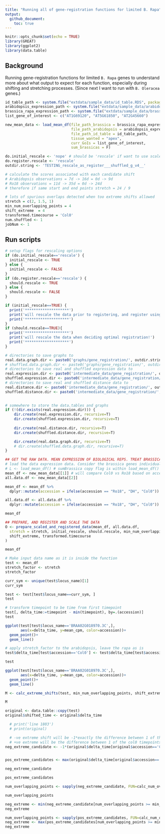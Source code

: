 ```yaml
---
title: "Running all of gene-registration functions for limited B. Rapa"
output: 
  github_document:
    toc: true
---
```


```r
knitr::opts_chunk$set(echo = TRUE)
library(GREAT)
library(ggplot2)
library(data.table)
```

## Background

Running gene-registration functions for limited `B. Rapa` genes to understand more about what output to expect for each function, especially during shifting and stretching processes. (Since next I want to run with `B. Oleracea` genes.)


```r
id_table_path <- system.file("extdata/sample_data/id_table.RDS", package = "GREAT")
arabidopsis_expression_path <- system.file("extdata/sample_data/arabidopsis_expression.RDS", package = "GREAT")
brassica_rapa_expression_path <- system.file("extdata/sample_data/brassica_rapa_expression.RDS", package = "GREAT")
list_gene_of_interest <- c("AT1G69120", "AT5G61850", "AT2G45660")

new_mean_data <- load_mean_df(file_path_brassica = brassica_rapa_expression_path, 
                              file_path_arabidopsis = arabidopsis_expression_path, 
                              file_path_id_table = id_table_path, 
                              tissue_wanted = "apex", 
                              curr_GoIs = list_gene_of_interest, 
                              sum_brassicas = F)
```

```r
do.initial_rescale <- 'nope' # should be 'rescale' if want to use scaled df for registration, rather than mean_df
do.register.rescale <- 'rescale' 
outdir.string <- 'TESTING_rescale_as_register___shuffled_g_v4__'
```

```r
# calculate the scores associated with each candidate shift
# Arabidopsis observations = 7d -> 16d = 0d -> 9d
# Ro18 observations = 11d -> 35d = 0d -> 24d
# therefore if same start and end points stretch = 24 / 9

# lots of spurious overlaps detected when too extreme shifts allowed
stretch = c(2, 1.5, 1)
min_num_overlapping_points = 4
shift_extreme  = 4
transformed.timecourse = 'Col0'
num.shuffled <- 1
jobNum <- 1
```

## Run scripts

```r
# setup flags for rescaling options
if (do.initial_rescale=='rescale') {
  initial_rescale <- TRUE
} else {
  initial_rescale <- FALSE
}
if (do.register.rescale=='rescale') {
  should.rescale <- TRUE
} else {
  should.rescale <- FALSE
}

if (initial_rescale==TRUE) {
  print('********************')
  print('will rescale the data prior to registering, and register using this rescaled mean data!')
  print('********************')
}
if (should.rescale==TRUE){
  print('********************')
  print('will rescale the data when deciding optimal registration!')
  print('********************')
} 
```

```r
# directories to save graphs to
real.data.graph.dir <- paste0('graphs/gene_registration/', outdir.string, '_real_data/')
# shuffled.data.graph.dir <- paste0('graphs/gene_registration/', outdir.string, '_shuffled_data/job_', jobNum, '/')
# directories to save real and shuffled expression data to
real.expression.dir <- paste0('intermediate_data/gene_registration/', outdir.string, '_real_data/gene_expression/job_', jobNum, '/')
shuffled.expression.dir <- paste0('intermediate_data/gene_registration/', outdir.string, '_shuffled_data/gene_expression/')
# directories to save real and shuffled distance data to
real.distance.dir <- paste0('intermediate_data/gene_registration/', outdir.string, '_real_distance/job_', jobNum, '/')
shuffled.distance.dir <- paste0('intermediate_data/gene_registration/', outdir.string, '_shuffled_distance/')
  

# somewhere to store the data.tables and graphs
if (!(dir.exists(real.expression.dir))) {
    dir.create(real.expression.dir, recursive=T)
    dir.create(shuffled.expression.dir, recursive=T)
    
    dir.create(real.distance.dir, recursive=T)
    dir.create(shuffled.distance.dir, recursive=T)

    dir.create(real.data.graph.dir, recursive=T)
    # dir.create(shuffled.data.graph.dir, recursive=T)
}
```

```r
## GET THE RAW DATA. MEAN EXPRESSION OF BIOLOGICAL REPS. TREAT BRASSICA GENES INDIVIDUALLY (DON'T SUM THEM).
# load the data expression data. Consider the brassica genes individually (don't sum)
# L <- load_mean_df() # sumBrassica copy flag is within load_mean_df()
mean_df <- new_mean_data[[1]] # will compare Col0 vs Ro18 based on accession column
all.data.df <- new_mean_data[[2]]
```

```r
mean_df <- mean_df %>% 
  dplyr::mutate(accession = ifelse(accession == "Ro18", "DH", "Col0"))

all.data.df <- all.data.df %>% 
  dplyr::mutate(accession = ifelse(accession == "Ro18", "DH", "Col0"))
```

```r
mean_df
```



```r
## PREPARE, AND REGISTER AND SCALE THE DATA
O <- prepare_scaled_and_registered_data(mean_df, all.data.df,
  stretch = stretch, initial_rescale, should.rescale, min_num_overlapping_points,
  shift_extreme, transformed.timecourse
)
```

```r
mean_df 
```




```r
# Make input data name as it is inside the function
test <- mean_df
stretch_factor <- stretch
stretch_factor

curr_sym <- unique(test$locus_name)[1]
curr_sym

test <- test[test$locus_name==curr_sym, ]
test
```

```r
# transform timepoint to be time from first timepoint
test[, delta_time:=timepoint - min(timepoint), by=.(accession)]
test
```

```r
ggplot(test[test$locus_name=='BRAA02G018970.3C',],
       aes(x=delta_time, y=mean_cpm, color=accession))+
  geom_point()+
  geom_line()
```


```r
# apply stretch_factor to the arabidopsis, leave the rapa as is
test$delta_time[test$accession=='Col0'] <- test$delta_time[test$accession=='Col0'] * 4

test
```

```r
ggplot(test[test$locus_name=='BRAA02G018970.3C',],
       aes(x=delta_time, y=mean_cpm, color=accession))+
  geom_point()+
  geom_line()
```




```r
M <- calc_extreme_shifts(test, min_num_overlapping_points, shift_extreme)

M
```

```r
original <- data.table::copy(test)
original$shifted_time <- original$delta_time

  # print('line 1803')
  # print(original)

  # -ve extreme shift will be -1*exactly the difference between 1 of the stretched Col0 timepoints, and the smallest Ro18 timepoint
  # +ve extreme will be the difference between 1 of the col0 timepoints, and the maximum Ro18 timepoint
neg_extreme_candidate <- -1*(original$delta_time[original$accession=='Col0'] - min(original$delta_time[original$accession=='Ro18']))


pos_extreme_candidates <- max(original$delta_time[original$accession=='Ro18']) - original$delta_time[original$accession=='Col0']
```

```r
neg_extreme_candidate
```

```r
pos_extreme_candidates
```


```r
num_overlapping_points <- sapply(neg_extreme_candidate, FUN=calc_num_overlapping_points, original=original)

num_overlapping_points
```

```r
neg_extreme <- min(neg_extreme_candidate[num_overlapping_points >= min_num_overlapping_points])
neg_extreme

num_overlapping_points <- sapply(pos_extreme_candidates, FUN=calc_num_overlapping_points, original=original)
neg_extreme <- max(pos_extreme_candidates[num_overlapping_points >= min_num_overlapping_points])
neg_extreme
```

